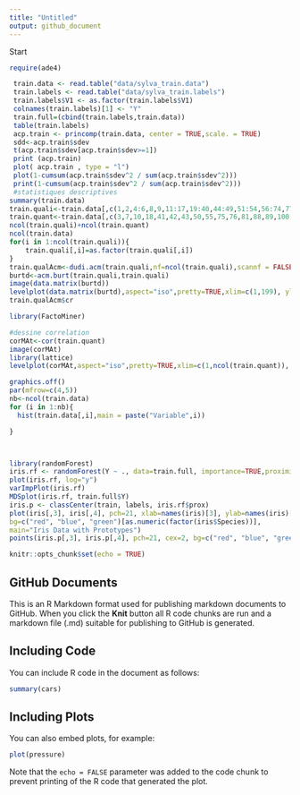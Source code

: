 ```yaml
---
title: "Untitled"
output: github_document
---
```


Start
```r
require(ade4)

 train.data <- read.table("data/sylva_train.data")
 train.labels <- read.table("data/sylva_train.labels")
 train.labels$V1 <- as.factor(train.labels$V1)
 colnames(train.labels)[1] <- "Y"
 train.full=(cbind(train.labels,train.data))
 table(train.labels)
 acp.train <- princomp(train.data, center = TRUE,scale. = TRUE)
 sdd<-acp.train$sdev
 t(acp.train$sdev[acp.train$sdev>=1])
 print (acp.train)
 plot( acp.train , type = "l")
 plot(1-cumsum(acp.train$sdev^2 / sum(acp.train$sdev^2)))
 print(1-cumsum(acp.train$sdev^2 / sum(acp.train$sdev^2))) 
 #statistiques descriptives
summary(train.data)
train.quali<-train.data[,c(1,2,4:6,8,9,11:17,19:40,44:49,51:54,56:74,77:80,82:87,90:99,101:103,106:109,111,112,114:116,118:124,128:138,140:142,144:146,148,149,151:154,156:165,167:170,172:178,180,181,184:186,189,190,192:200,202:204,206,207,209,210,212:216)]
train.quant<-train.data[,c(3,7,10,18,41,42,43,50,55,75,76,81,88,89,100,104,105,110,113,117,125,126,127,139,143,147,150,155,166,171,179,182,183,187,188,191,201,205,208,211)]
ncol(train.quali)+ncol(train.quant)
ncol(train.data)
for(i in 1:ncol(train.quali)){
    train.quali[,i]=as.factor(train.quali[,i])
}
train.qualAcm<-dudi.acm(train.quali,nf=ncol(train.quali),scannf = FALSE)
burtd<-acm.burt(train.quali,train.quali)
image(data.matrix(burtd))
levelplot(data.matrix(burtd),aspect="iso",pretty=TRUE,xlim=c(1,199), ylim=c(1,199))
train.qualAcm$cr

library(FactoMiner)

#dessine correlation
corMAt<-cor(train.quant)
image(corMAt)
library(lattice)
levelplot(corMAt,aspect="iso",pretty=TRUE,xlim=c(1,ncol(train.quant)), ylim=c(1,ncol(train.quant)))

graphics.off()
par(mfrow=c(4,5))
nb<-ncol(train.data)
for (i in 1:nb){
  hist(train.data[,i],main = paste("Variable",i))

}



library(randomForest)
iris.rf <- randomForest(Y ~ ., data=train.full, importance=TRUE,proximity=TRUE)
plot(iris.rf, log="y")
varImpPlot(iris.rf)
MDSplot(iris.rf, train.full$Y)
iris.p <- classCenter(train, labels, iris.rf$prox)
plot(iris[,3], iris[,4], pch=21, xlab=names(iris)[3], ylab=names(iris)[4],
bg=c("red", "blue", "green")[as.numeric(factor(iris$Species))],
main="Iris Data with Prototypes")
points(iris.p[,3], iris.p[,4], pch=21, cex=2, bg=c("red", "blue", "green"))
```

```r
knitr::opts_chunk$set(echo = TRUE)
```

## GitHub Documents

This is an R Markdown format used for publishing markdown documents to GitHub. When you click the **Knit** button all R code chunks are run and a markdown file (.md) suitable for publishing to GitHub is generated.

## Including Code

You can include R code in the document as follows:

```r
summary(cars)
```

## Including Plots

You can also embed plots, for example:

```r
plot(pressure)
```

Note that the `echo = FALSE` parameter was added to the code chunk to prevent printing of the R code that generated the plot.
